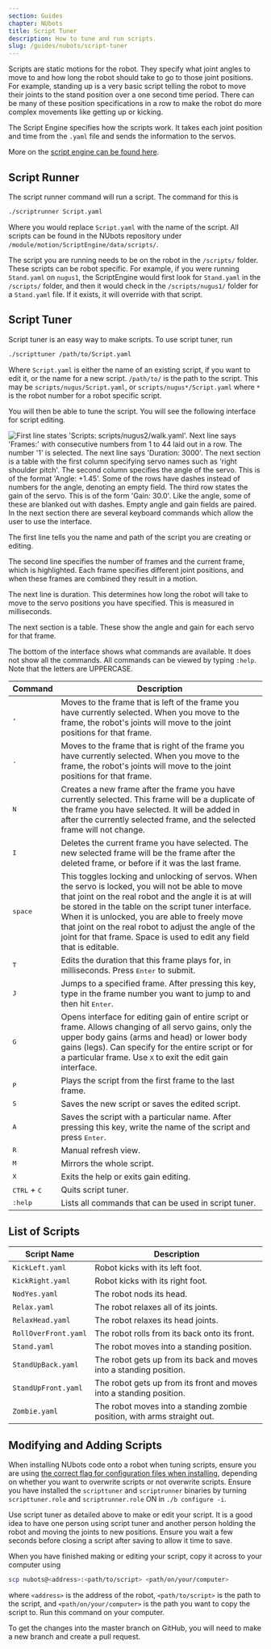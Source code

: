 ```yaml
---
section: Guides
chapter: NUbots
title: Script Tuner
description: How to tune and run scripts.
slug: /guides/nubots/script-tuner
---
```


Scripts are static motions for the robot. They specify what joint angles to move to and how long the robot should take to go to those joint positions. For example, standing up is a very basic script telling the robot to move their joints to the stand position over a one second time period. There can be many of these position specifications in a row to make the robot do more complex movements like getting up or kicking.

The Script Engine specifies how the scripts work. It takes each joint position and time from the `.yaml` file and sends the information to the servos.

More on the [script engine can be found here](/system/nubots/script-engine).

## Script Runner

The script runner command will run a script. The command for this is

```bash
./scriptrunner Script.yaml
```

Where you would replace `Script.yaml` with the name of the script. All scripts can be found in the NUbots repository under `/module/motion/ScriptEngine/data/scripts/`.

The script you are running needs to be on the robot in the `/scripts/` folder. These scripts can be robot specific. For example, if you were running `Stand.yaml` on `nugus1`, the ScriptEngine would first look for `Stand.yaml` in the `/scripts/` folder, and then it would check in the `/scripts/nugus1/` folder for a `Stand.yaml` file. If it exists, it will override with that script.

## Script Tuner

Script tuner is an easy way to make scripts. To use script tuner, run

```bash
./scripttuner /path/to/Script.yaml
```

Where `Script.yaml` is either the name of an existing script, if you want to edit it, or the name for a new script. `/path/to/` is the path to the script. This may be `scripts/nugus/Script.yaml`, or `scripts/nugus*/Script.yaml` where `*` is the robot number for a robot specific script.

You will then be able to tune the script. You will see the following interface for script editing.

![First line states 'Scripts: scripts/nugus2/walk.yaml'. Next line says 'Frames:' with consecutive numbers from 1 to 44 laid out in a row. The number '1' is selected. The next line says 'Duration: 3000'. The next section is a table with the first column specifying servo names such as 'right shoulder pitch'. The second column specifies the angle of the servo. This is of the format 'Angle: +1.45'. Some of the rows have dashes instead of numbers for the angle, denoting an empty field. The third row states the gain of the servo. This is of the form 'Gain: 30.0'. Like the angle, some of these are blanked out with dashes. Empty angle and gain fields are paired. In the next section there are several keyboard commands which allow the user to use the interface.](../../../images/scripttuner.png)

The first line tells you the name and path of the script you are creating or editing.

The second line specifies the number of frames and the current frame, which is highlighted. Each frame specifies different joint positions, and when these frames are combined they result in a motion.

The next line is duration. This determines how long the robot will take to move to the servo positions you have specified. This is measured in milliseconds.

The next section is a table. These show the angle and gain for each servo for that frame.

The bottom of the interface shows what commands are available. It does not show all the commands. All commands can be viewed by typing `:help`. Note that the letters are UPPERCASE.

| Command                        | Description                                                                                                                                                                                                                                                                                                                                                                                          |
| ------------------------------ | ---------------------------------------------------------------------------------------------------------------------------------------------------------------------------------------------------------------------------------------------------------------------------------------------------------------------------------------------------------------------------------------------------- |
| <kbd>,</kbd>                   | Moves to the frame that is left of the frame you have currently selected. When you move to the frame, the robot's joints will move to the joint positions for that frame.                                                                                                                                                                                                                            |
| <kbd>.</kbd>                   | Moves to the frame that is right of the frame you have currently selected. When you move to the frame, the robot's joints will move to the joint positions for that frame.                                                                                                                                                                                                                           |
| <kbd>N</kbd>                   | Creates a new frame after the frame you have currently selected. This frame will be a duplicate of the frame you have selected. It will be added in after the currently selected frame, and the selected frame will not change.                                                                                                                                                                      |
| <kbd>I</kbd>                   | Deletes the current frame you have selected. The new selected frame will be the frame after the deleted frame, or before if it was the last frame.                                                                                                                                                                                                                                                   |
| <kbd>space</kbd>               | This toggles locking and unlocking of servos. When the servo is locked, you will not be able to move that joint on the real robot and the angle it is at will be stored in the table on the script tuner interface. When it is unlocked, you are able to freely move that joint on the real robot to adjust the angle of the joint for that frame. Space is used to edit any field that is editable. |
| <kbd>T</kbd>                   | Edits the duration that this frame plays for, in milliseconds. Press <kbd>Enter</kbd> to submit.                                                                                                                                                                                                                                                                                                     |
| <kbd>J</kbd>                   | Jumps to a specified frame. After pressing this key, type in the frame number you want to jump to and then hit <kbd>Enter</kbd>.                                                                                                                                                                                                                                                                     |
| <kbd>G</kbd>                   | Opens interface for editing gain of entire script or frame. Allows changing of all servo gains, only the upper body gains (arms and head) or lower body gains (legs). Can specify for the entire script or for a particular frame. Use <kbd>X</kbd> to exit the edit gain interface.                                                                                                                 |
| <kbd>P</kbd>                   | Plays the script from the first frame to the last frame.                                                                                                                                                                                                                                                                                                                                             |
| <kbd>S</kbd>                   | Saves the new script or saves the edited script.                                                                                                                                                                                                                                                                                                                                                     |
| <kbd>A</kbd>                   | Saves the script with a particular name. After pressing this key, write the name of the script and press <kbd>Enter</kbd>.                                                                                                                                                                                                                                                                           |
| <kbd>R</kbd>                   | Manual refresh view.                                                                                                                                                                                                                                                                                                                                                                                 |
| <kbd>M</kbd>                   | Mirrors the whole script.                                                                                                                                                                                                                                                                                                                                                                            |
| <kbd>X</kbd>                   | Exits the help or exits gain editing.                                                                                                                                                                                                                                                                                                                                                                |
| <kbd>CTRL</kbd> + <kbd>C</kbd> | Quits script tuner.                                                                                                                                                                                                                                                                                                                                                                                  |
| <kbd>:help</kbd>               | Lists all commands that can be used in script tuner.                                                                                                                                                                                                                                                                                                                                                 |

## List of Scripts

| Script Name          | Description                                                              |
| -------------------- | ------------------------------------------------------------------------ |
| `KickLeft.yaml`      | Robot kicks with its left foot.                                          |
| `KickRight.yaml`     | Robot kicks with its right foot.                                         |
| `NodYes.yaml`        | The robot nods its head.                                                 |
| `Relax.yaml`         | The robot relaxes all of its joints.                                     |
| `RelaxHead.yaml`     | The robot relaxes its head joints.                                       |
| `RollOverFront.yaml` | The robot rolls from its back onto its front.                            |
| `Stand.yaml`         | The robot moves into a standing position.                                |
| `StandUpBack.yaml`   | The robot gets up from its back and moves into a standing position.      |
| `StandUpFront.yaml`  | The robot gets up from its front and moves into a standing position.     |
| `Zombie.yaml`        | The robot moves into a standing zombie position, with arms straight out. |

## Modifying and Adding Scripts

When installing NUbots code onto a robot when tuning scripts, ensure you are using [the correct flag for configuration files when installing](/system/nubots/build-system#install), depending on whether you want to overwrite scripts or not overwrite scripts. Ensure you have installed the `scripttuner` and `scriptrunner` binaries by turning `scripttuner.role` and `scriptrunner.role` ON in `./b configure -i`.

Use script tuner as detailed above to make or edit your script. It is a good idea to have one person using script tuner and another person holding the robot and moving the joints to new positions. Ensure you wait a few seconds before closing a script after saving to allow it time to save.

When you have finished making or editing your script, copy it across to your computer using

```bash
scp nubots@<address>:<path/to/script> <path/on/your/computer>
```

where `<address>` is the address of the robot, `<path/to/script>` is the path to the script, and `<path/on/your/computer>` is the path you want to copy the script to. Run this command on your computer.

To get the changes into the master branch on GitHub, you will need to make a new branch and create a pull request.
